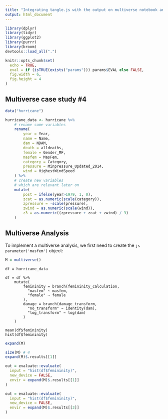 ```yaml
---
title: "Integrating tangle.js with the output on multiverse notebook analysis"
output: html_document
---
```


```r
library(dplyr)
library(tidyr)
library(ggplot2)
library(purrr)
library(broom)
devtools::load_all(".")
```

```r
knitr::opts_chunk$set(
  echo = TRUE,
  eval = if (isTRUE(exists("params"))) params$EVAL else FALSE,
  fig.width = 6, 
  fig.height = 4
)
```

## Multiverse case study #4

```r
data("hurricane")

hurricane_data <- hurricane %>%
    # rename some variables
    rename(
        year = Year,
        name = Name,
        dam = NDAM,
        death = alldeaths,
        female = Gender_MF,
        masfem = MasFem,
        category = Category,
        pressure = Minpressure_Updated_2014,
        wind = HighestWindSpeed
    ) %>%
    # create new variables
    # which are relevant later on
    mutate(
        post = ifelse(year>1979, 1, 0),
        zcat = as.numeric(scale(category)),
        zpressure = -scale(pressure),
        zwind = as.numeric(scale(wind)),
        z3 = as.numeric((zpressure + zcat + zwind) / 3)
    )
```


## Multiverse Analysis

To implement a multiverse analysis, we first need to create the `js parameter('masfem')` object:

```r
M = multiverse()
```

```multiverse
df = hurricane_data

df = df %>%
    mutate(
        femininity = branch(femininity_calculation,
          "masfem" ~ masfem,
          "female" ~ female
        ),
        damage = branch(damage_transform,
          "no_transform" ~ identity(dam),
          "log_transform" ~ log(dam)
        )
    )
```


```multiverse
mean(df$femininity)
hist(df$femininity)
```


```r
expand(M)
```


```r
size(M) # 4
expand(M)$.results[[1]]
```



```r
out = evaluate::evaluate(
  input = "hist(df$femininity)",
  new_device = FALSE, 
  envir = expand(M)$.results[[1]]
)
```


```r
out = evaluate::evaluate(
  input = "hist(df$femininity)",
  new_device = FALSE, 
  envir = expand(M)$.results[[3]]
)
```
